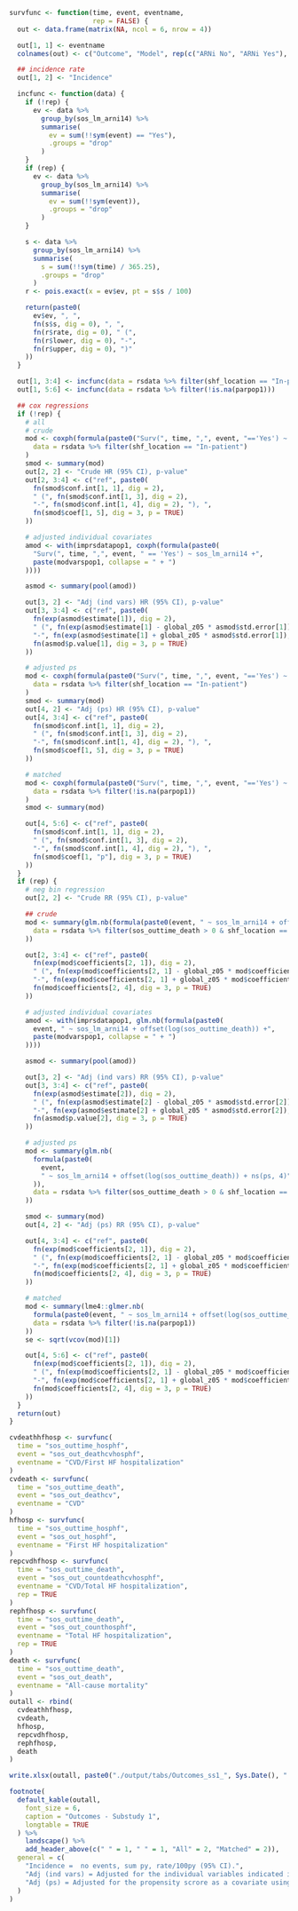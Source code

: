 ```r
survfunc <- function(time, event, eventname,
                     rep = FALSE) {
  out <- data.frame(matrix(NA, ncol = 6, nrow = 4))

  out[1, 1] <- eventname
  colnames(out) <- c("Outcome", "Model", rep(c("ARNi No", "ARNi Yes"), 2))

  ## incidence rate
  out[1, 2] <- "Incidence"

  incfunc <- function(data) {
    if (!rep) {
      ev <- data %>%
        group_by(sos_lm_arni14) %>%
        summarise(
          ev = sum(!!sym(event) == "Yes"),
          .groups = "drop"
        )
    }
    if (rep) {
      ev <- data %>%
        group_by(sos_lm_arni14) %>%
        summarise(
          ev = sum(!!sym(event)),
          .groups = "drop"
        )
    }

    s <- data %>%
      group_by(sos_lm_arni14) %>%
      summarise(
        s = sum(!!sym(time) / 365.25),
        .groups = "drop"
      )
    r <- pois.exact(x = ev$ev, pt = s$s / 100)

    return(paste0(
      ev$ev, ", ",
      fn(s$s, dig = 0), ", ",
      fn(r$rate, dig = 0), " (",
      fn(r$lower, dig = 0), "-",
      fn(r$upper, dig = 0), ")"
    ))
  }

  out[1, 3:4] <- incfunc(data = rsdata %>% filter(shf_location == "In-patient"))
  out[1, 5:6] <- incfunc(data = rsdata %>% filter(!is.na(parpop1)))

  ## cox regressions
  if (!rep) {
    # all
    # crude
    mod <- coxph(formula(paste0("Surv(", time, ",", event, "=='Yes') ~ sos_lm_arni14")),
      data = rsdata %>% filter(shf_location == "In-patient")
    )
    smod <- summary(mod)
    out[2, 2] <- "Crude HR (95% CI), p-value"
    out[2, 3:4] <- c("ref", paste0(
      fn(smod$conf.int[1, 1], dig = 2),
      " (", fn(smod$conf.int[1, 3], dig = 2),
      "-", fn(smod$conf.int[1, 4], dig = 2), "), ",
      fn(smod$coef[1, 5], dig = 3, p = TRUE)
    ))

    # adjusted individual covariates
    amod <- with(imprsdatapop1, coxph(formula(paste0(
      "Surv(", time, ",", event, " == 'Yes') ~ sos_lm_arni14 +",
      paste(modvarspop1, collapse = " + ")
    ))))

    asmod <- summary(pool(amod))

    out[3, 2] <- "Adj (ind vars) HR (95% CI), p-value"
    out[3, 3:4] <- c("ref", paste0(
      fn(exp(asmod$estimate[1]), dig = 2),
      " (", fn(exp(asmod$estimate[1] - global_z05 * asmod$std.error[1]), dig = 2),
      "-", fn(exp(asmod$estimate[1] + global_z05 * asmod$std.error[1]), dig = 2), "), ",
      fn(asmod$p.value[1], dig = 3, p = TRUE)
    ))

    # adjusted ps
    mod <- coxph(formula(paste0("Surv(", time, ",", event, "=='Yes') ~ sos_lm_arni14 + ns(ps, 4)")),
      data = rsdata %>% filter(shf_location == "In-patient")
    )
    smod <- summary(mod)
    out[4, 2] <- "Adj (ps) HR (95% CI), p-value"
    out[4, 3:4] <- c("ref", paste0(
      fn(smod$conf.int[1, 1], dig = 2),
      " (", fn(smod$conf.int[1, 3], dig = 2),
      "-", fn(smod$conf.int[1, 4], dig = 2), "), ",
      fn(smod$coef[1, 5], dig = 3, p = TRUE)
    ))

    # matched
    mod <- coxph(formula(paste0("Surv(", time, ",", event, "=='Yes') ~ sos_lm_arni14 + frailty.gaussian(parpop1)")),
      data = rsdata %>% filter(!is.na(parpop1))
    )
    smod <- summary(mod)

    out[4, 5:6] <- c("ref", paste0(
      fn(smod$conf.int[1, 1], dig = 2),
      " (", fn(smod$conf.int[1, 3], dig = 2),
      "-", fn(smod$conf.int[1, 4], dig = 2), "), ",
      fn(smod$coef[1, "p"], dig = 3, p = TRUE)
    ))
  }
  if (rep) {
    # neg bin regression
    out[2, 2] <- "Crude RR (95% CI), p-value"

    ## crude
    mod <- summary(glm.nb(formula(paste0(event, " ~ sos_lm_arni14 + offset(log(sos_outtime_death))")),
      data = rsdata %>% filter(sos_outtime_death > 0 & shf_location == "In-patient")
    ))

    out[2, 3:4] <- c("ref", paste0(
      fn(exp(mod$coefficients[2, 1]), dig = 2),
      " (", fn(exp(mod$coefficients[2, 1] - global_z05 * mod$coefficients[2, 2]), dig = 2),
      "-", fn(exp(mod$coefficients[2, 1] + global_z05 * mod$coefficients[2, 2]), dig = 2), "), ",
      fn(mod$coefficients[2, 4], dig = 3, p = TRUE)
    ))

    # adjusted individual covariates
    amod <- with(imprsdatapop1, glm.nb(formula(paste0(
      event, " ~ sos_lm_arni14 + offset(log(sos_outtime_death)) +",
      paste(modvarspop1, collapse = " + ")
    ))))

    asmod <- summary(pool(amod))

    out[3, 2] <- "Adj (ind vars) RR (95% CI), p-value"
    out[3, 3:4] <- c("ref", paste0(
      fn(exp(asmod$estimate[2]), dig = 2),
      " (", fn(exp(asmod$estimate[2] - global_z05 * asmod$std.error[2]), dig = 2),
      "-", fn(exp(asmod$estimate[2] + global_z05 * asmod$std.error[2]), dig = 2), "), ",
      fn(asmod$p.value[2], dig = 3, p = TRUE)
    ))

    # adjusted ps
    mod <- summary(glm.nb(
      formula(paste0(
        event,
        " ~ sos_lm_arni14 + offset(log(sos_outtime_death)) + ns(ps, 4)"
      )),
      data = rsdata %>% filter(sos_outtime_death > 0 & shf_location == "In-patient")
    ))

    smod <- summary(mod)
    out[4, 2] <- "Adj (ps) RR (95% CI), p-value"

    out[4, 3:4] <- c("ref", paste0(
      fn(exp(mod$coefficients[2, 1]), dig = 2),
      " (", fn(exp(mod$coefficients[2, 1] - global_z05 * mod$coefficients[2, 2]), dig = 2),
      "-", fn(exp(mod$coefficients[2, 1] + global_z05 * mod$coefficients[2, 2]), dig = 2), "), ",
      fn(mod$coefficients[2, 4], dig = 3, p = TRUE)
    ))

    # matched
    mod <- summary(lme4::glmer.nb(
      formula(paste0(event, " ~ sos_lm_arni14 + offset(log(sos_outtime_death)) + (1 | parpop1)")),
      data = rsdata %>% filter(!is.na(parpop1))
    ))
    se <- sqrt(vcov(mod)[1])

    out[4, 5:6] <- c("ref", paste0(
      fn(exp(mod$coefficients[2, 1]), dig = 2),
      " (", fn(exp(mod$coefficients[2, 1] - global_z05 * mod$coefficients[2, 2]), dig = 2),
      "-", fn(exp(mod$coefficients[2, 1] + global_z05 * mod$coefficients[2, 2]), dig = 2), "), ",
      fn(mod$coefficients[2, 4], dig = 3, p = TRUE)
    ))
  }
  return(out)
}

cvdeathhfhosp <- survfunc(
  time = "sos_outtime_hosphf",
  event = "sos_out_deathcvhosphf",
  eventname = "CVD/First HF hospitalization"
)
cvdeath <- survfunc(
  time = "sos_outtime_death",
  event = "sos_out_deathcv",
  eventname = "CVD"
)
hfhosp <- survfunc(
  time = "sos_outtime_hosphf",
  event = "sos_out_hosphf",
  eventname = "First HF hospitalization"
)
repcvdhfhosp <- survfunc(
  time = "sos_outtime_death",
  event = "sos_out_countdeathcvhosphf",
  eventname = "CVD/Total HF hospitalization",
  rep = TRUE
)
rephfhosp <- survfunc(
  time = "sos_outtime_death",
  event = "sos_out_counthosphf",
  eventname = "Total HF hospitalization",
  rep = TRUE
)
death <- survfunc(
  time = "sos_outtime_death",
  event = "sos_out_death",
  eventname = "All-cause mortality"
)
outall <- rbind(
  cvdeathhfhosp,
  cvdeath,
  hfhosp,
  repcvdhfhosp,
  rephfhosp,
  death
)

write.xlsx(outall, paste0("./output/tabs/Outcomes_ss1_", Sys.Date(), ".xlsx"), rowNames = FALSE)

footnote(
  default_kable(outall,
    font_size = 6,
    caption = "Outcomes - Substudy 1",
    longtable = TRUE
  ) %>%
    landscape() %>%
    add_header_above(c(" " = 1, " " = 1, "All" = 2, "Matched" = 2)),
  general = c(
    "Incidence =  no events, sum py, rate/100py (95% CI).",
    "Adj (ind vars) = Adjusted for the individual variables indicated in the baseline table.",
    "Adj (ps) = Adjusted for the propensity scrore as a covariate using a cubic spline with 4 df in All data./Including the matched pairs as a frailty term in the Matched data."
  )
)
```
